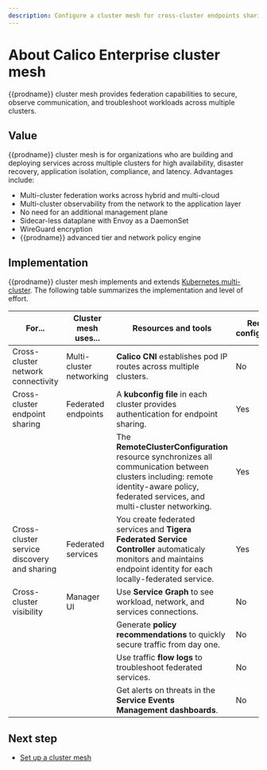 ```yaml
---
description: Configure a cluster mesh for cross-cluster endpoints sharing, cross-cluster connectivity, and cross-cluster service discovery.
---
```


# About Calico Enterprise cluster mesh

{{prodname}} cluster mesh provides federation capabilities to secure, observe communication, and troubleshoot workloads across multiple clusters.

## Value

{{prodname}} cluster mesh is for organizations who are building and deploying services across multiple clusters for high availability, disaster recovery, application isolation, compliance, and latency. Advantages include:

- Multi-cluster federation works across hybrid and multi-cloud
- Multi-cluster observability from the network to the application layer
- No need for an additional management plane
- Sidecar-less dataplane with Envoy as a DaemonSet
- WireGuard encryption
- {{prodname}} advanced tier and network policy engine

## Implementation

{{prodname}} cluster mesh implements and extends [Kubernetes multi-cluster](https://kubernetes.io/docs/tasks/access-application-cluster/configure-access-multiple-clusters/). The following table summarizes the implementation and level of effort.

| For... | Cluster mesh uses... | Resources and tools | Requires configuration? |
| --------------------------- | --------------------------- | --------------------------- | --------------------------- |
| Cross-cluster network connectivity | Multi-cluster networking | **Calico CNI** establishes pod IP routes across multiple clusters. | No |
| Cross-cluster endpoint sharing | Federated endpoints | A **kubconfig file** in each cluster provides authentication for endpoint sharing. | Yes |
|                          |                                             | The **RemoteClusterConfiguration** resource synchronizes all communication between clusters including: remote identity-aware policy, federated services, and multi-cluster networking. | Yes |
| Cross-cluster service discovery and sharing | Federated services | You create federated services and **Tigera Federated Service Controller** automaticaly monitors and maintains endpoint identity for each locally-federated service. | Yes |
| Cross-cluster visibility | Manager UI | Use **Service Graph** to see workload, network, and services connections. | No |
|                          |                    | Generate **policy recommendations** to quickly secure traffic from day one. | No |
|                          |                              | Use traffic **flow logs** to troubleshoot federated services. | No |
|                          |                            | Get alerts on threats in the **Service Events Management dashboards**. | No |

## Next step

- [Set up a cluster mesh](../federation/set-up-cluster-mesh)


